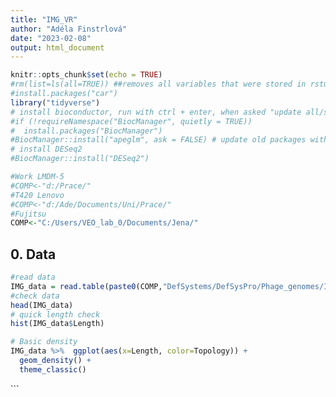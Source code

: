 ```yaml
---
title: "IMG_VR"
author: "Adéla Finstrlová"
date: "2023-02-08"
output: html_document
---
```


```r
knitr::opts_chunk$set(echo = TRUE)
#rm(list=ls(all=TRUE)) ##removes all variables that were stored in rstudio from older projects
#install.packages("car")
library("tidyverse")
# install bioconductor, run with ctrl + enter, when asked "update all/some/none" pres n
#if (!requireNamespace("BiocManager", quietly = TRUE))
#  install.packages("BiocManager")
#BiocManager::install("apeglm", ask = FALSE) # update old packages without being prompted
# install DESeq2
#BiocManager::install("DESeq2")
```

```r
#Work LMDM-5
#COMP<-"d:/Prace/"
#T420 Lenovo
#COMP<-"d:/Ade/Documents/Uni/Prace/"
#Fujitsu
COMP<-"C:/Users/VEO_lab_0/Documents/Jena/"
```

## 0. Data

```r
#read data
IMG_data = read.table(paste0(COMP,"DefSystems/DefSysPro/Phage_genomes/IMG_VR/IMGVR_all_Sequence_information-high_confidence.tsv"), header = T, sep = "\t")
#check data
head(IMG_data)
# quick length check
hist(IMG_data$Length)
```

```r
# Basic density
IMG_data %>%  ggplot(aes(x=Length, color=Topology)) + 
  geom_density() +
  theme_classic()
```

```
